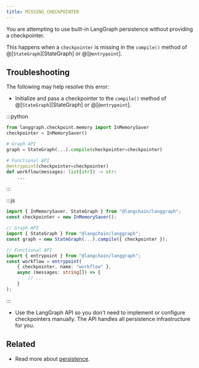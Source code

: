 ```yaml
---
title: MISSING_CHECKPOINTER
---
```




You are attempting to use built-in LangGraph persistence without providing a checkpointer.

This happens when a `checkpointer` is missing in the `compile()` method of @[`StateGraph`][StateGraph] or @[`@entrypoint`].

## Troubleshooting

The following may help resolve this error:

-   Initialize and pass a checkpointer to the `compile()` method of @[`StateGraph`][StateGraph] or @[`@entrypoint`].

:::python

```python
from langgraph.checkpoint.memory import InMemorySaver
checkpointer = InMemorySaver()

# Graph API
graph = StateGraph(...).compile(checkpointer=checkpointer)

# Functional API
@entrypoint(checkpointer=checkpointer)
def workflow(messages: list[str]) -> str:
    ...
```

:::

:::js

```typescript
import { InMemorySaver, StateGraph } from "@langchain/langgraph";
const checkpointer = new InMemorySaver();

// Graph API
import { StateGraph } from "@langchain/langgraph";
const graph = new StateGraph(...).compile({ checkpointer });

// Functional API
import { entrypoint } from "@langchain/langgraph";
const workflow = entrypoint(
    { checkpointer, name: "workflow" },
    async (messages: string[]) => {
        // ...
    }
);
```

:::

-   Use the LangGraph API so you don't need to implement or configure checkpointers manually. The API handles all persistence infrastructure for you.

## Related

- Read more about [persistence](/oss/langgraph/persistence).
